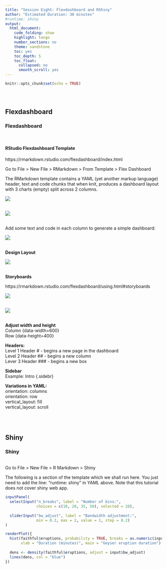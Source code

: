 ```yaml
---
title: "Session Eight: Flexdashboard and RShiny"
author: "Estimated Duration: 30 minutes"
#runtime: shiny
output:
  html_document: 
    code_folding: show
    highlight: tango
    number_sections: no
    theme: sandstone
    toc: yes
    toc_depth: 5
    toc_float:
      collapsed: no
      smooth_scroll: yes
---
```


```r
knitr::opts_chunk$set(echo = TRUE)
```
<br>

# {.tabset}

## Flexdashboard

### __Flexdashboard__

<br>

#### RStudio Flexdashboard Template

https://rmarkdown.rstudio.com/flexdashboard/index.html  

Go to File > New File > RMarkdown > From Template > Flex Dashboard  

The RMarkdown template contains a YAML (yet another markup language) header, text and code chunks that when knit, produces a dashboard layout with 3 charts (empty) split across 2 columns.  

![](/cloud/project/images/RTutorial/RTutorial_12_Flexdashboard_Template.png)
<br>
<br>

![](/cloud/project/images/RTutorial/RTutorial_12_Flexdashboard_Template_Knit.png)
<br>
<br>

Add some text and code in each column to generate a simple dashboard:  

![](/cloud/project/images/RTutorial/RTutorial_12_Flexdashboard_Example1.png)
<br>
<br>

**Design Layout**  

![](/cloud/project/images/RTutorial/RTutorial_12_Flexdashboard_Layout.png)
<br>
<br>

**Storyboards**  

https://rmarkdown.rstudio.com/flexdashboard/using.html#storyboards  

![](/cloud/project/images/RTutorial/RTutorial_12_Flexdashboard_Storyboard.png)
<br>
<br>

![](/cloud/project/images/RTutorial/RTutorial_12_Flexdashboard_Storyboard_Code.png)
<br>
<br>


**Adjust width and height**  
Column {data-width=600}  
Row {data-height=400}  

**Headers:**  
Level 1 Header # - begins a new page in the dashboard  
Level 2 Header ## - begins a new column  
Lever 3 Header ### - begins a new box  

**Sidebar**  
Example: Intro {.sidebr}  

**Variations in YAML:**  
orientation: columns  
orientation: row  
vertical_layout: fill  
vertical_layout: scroll  

<br>
<br>

## Shiny

### Shiny

<br>
Go to File > New File > R Markdown > Shiny

The following is a section of the template which we shall run here. You just need to add the line: "runtime: shiny" in YAML above. Note that this tutorial does not cover shiny web app.  

```r
inputPanel(
  selectInput("n_breaks", label = "Number of bins:",
              choices = c(10, 20, 35, 50), selected = 20),
  
  sliderInput("bw_adjust", label = "Bandwidth adjustment:",
              min = 0.2, max = 2, value = 1, step = 0.2)
)

renderPlot({
  hist(faithful$eruptions, probability = TRUE, breaks = as.numeric(input$n_breaks),
       xlab = "Duration (minutes)", main = "Geyser eruption duration")
  
  dens <- density(faithful$eruptions, adjust = input$bw_adjust)
  lines(dens, col = "blue")
})
```

<br>
<br>
